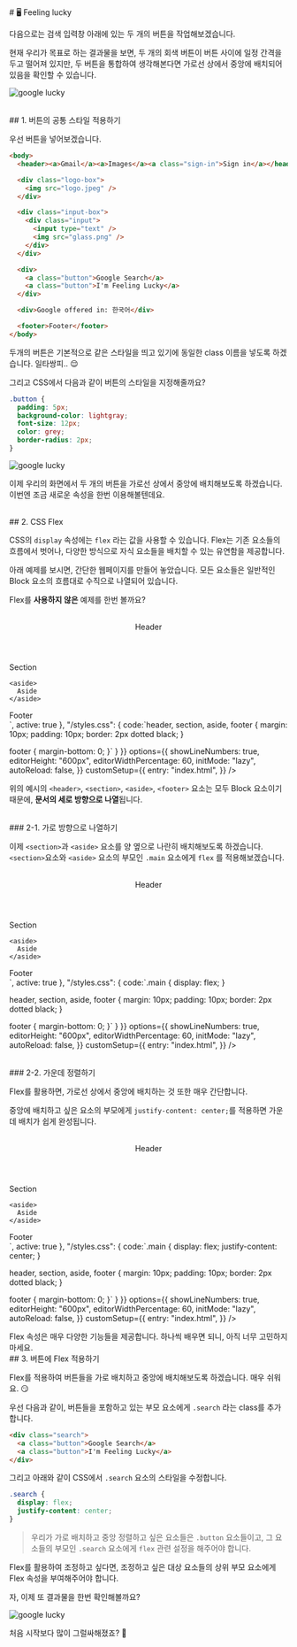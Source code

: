 
<br/>
# 🖥 Feeling lucky

다음으로는 검색 입력창 아래에 있는 두 개의 버튼을 작업해보겠습니다.

현재 우리가 목표로 하는 결과물을 보면, 두 개의 회색 버튼이 버튼 사이에 일정 간격을 두고 떨어져 있지만, 두 버튼을 통합하여 생각해본다면 가로선 상에서 중앙에 배치되어 있음을 확인할 수 있습니다.

![google lucky](/images/posts/html-intro/lucky_01.png)

<br/>
## 1. 버튼의 공통 스타일 적용하기

우선 버튼을 넣어보겠습니다.

```html copy showLineNumbers filename="index.html" {15-18}
<body>
  <header><a>Gmail</a><a>Images</a><a class="sign-in">Sign in</a></header>

  <div class="logo-box">
    <img src="logo.jpeg" />
  </div>

  <div class="input-box">
    <div class="input">
      <input type="text" />
      <img src="glass.png" />
    </div>
  </div>

  <div>
    <a class="button">Google Search</a>
    <a class="button">I'm Feeling Lucky</a>
  </div>

  <div>Google offered in: 한국어</div>

  <footer>Footer</footer>
</body>
```

두개의 버튼은 기본적으로 같은 스타일을 띄고 있기에 동일한 class 이름을 넣도록 하겠습니다. 일타쌍피.. 😌

그리고 CSS에서 다음과 같이 버튼의 스타일을 지정해줄까요?

```css filename="styles.css"
.button {
  padding: 5px;
  background-color: lightgray;
  font-size: 12px;
  color: grey;
  border-radius: 2px;
}
```

![google lucky](/images/posts/html-intro/lucky_02.png)

이제 우리의 화면에서 두 개의 버튼을 가로선 상에서 중앙에 배치해보도록 하겠습니다. 이번엔 조금 새로운 속성을 한번 이용해볼텐데요.

<br/>
## 2. CSS Flex

CSS의 `display` 속성에는 `flex` 라는 값을 사용할 수 있습니다. Flex는 기존 요소들의 흐름에서 벗어나, 다양한 방식으로 자식 요소들을 배치할 수 있는 유연함을 제공합니다.

아래 예제를 보시면, 간단한 웹페이지를 만들어 놓았습니다. 모든 요소들은 일반적인 Block 요소의 흐름대로 수직으로 나열되어 있습니다.

Flex를 **사용하지 않은** 예제를 한번 볼까요?

<br/>
<Sandpack
  template="vanilla"
  theme={nightOwl}
  files={{
    "/index.html": {
      code: `<html>
<head>
  <title>HTML & CSS</title>
  <link rel="stylesheet" href="./styles.css" />
</head>
<body>
  <header>
    Header
  </header>

  <div class="main">
    <section>
      Section
    </section>

    <aside>
      Aside
    </aside>
  </div>

  <footer>
    Footer
  </footer>
</body>
</html>`,
      active: true
    },
    "/styles.css": {
      code:`header,
section,
aside,
footer {
  margin: 10px;
  padding: 10px;
  border: 2px dotted black;
}

footer {
  margin-bottom: 0;
}`
}
}}
options={{
    showLineNumbers: true,
    editorHeight: "600px",
    editorWidthPercentage: 60,
    initMode: "lazy",
    autoReload: false,
  }}
customSetup={{
    entry: "index.html",
  }}
/>

위의 예시의 `<header>`, `<section>`, `<aside>`, `<footer>` 요소는 모두 Block 요소이기 때문에, **문서의 세로 방향으로 나열**됩니다.

<br/>
### 2-1. 가로 방향으로 나열하기

이제 `<section>`과 `<aside>` 요소를 양 옆으로 나란히 배치해보도록 하겠습니다. `<section>`요소와 `<aside>` 요소의 부모인 `.main` 요소에게 `flex` 를 적용해보겠습니다.

<br/>
<Sandpack
  template="vanilla"
  theme={nightOwl}
  files={{
    "/index.html": {
      code: `<html>
<head>
  <title>HTML & CSS</title>
  <link rel="stylesheet" href="./styles.css" />
</head>
<body>
  <header>
    Header
  </header>

  <div class="main">
    <section>
      Section
    </section>

    <aside>
      Aside
    </aside>
  </div>

  <footer>
    Footer
  </footer>
</body>
</html>`,
      active: true
    },
    "/styles.css": {
      code:`.main {
  display: flex;
}

header,
section,
aside,
footer {
  margin: 10px;
  padding: 10px;
  border: 2px dotted black;
}

footer {
  margin-bottom: 0;
}`
}
}}
options={{
    showLineNumbers: true,
    editorHeight: "600px",
    editorWidthPercentage: 60,
    initMode: "lazy",
    autoReload: false,
  }}
customSetup={{
    entry: "index.html",
  }}
/>

<br/>
### 2-2. 가운데 정렬하기

Flex를 활용하면, 가로선 상에서 중앙에 배치하는 것 또한 매우 간단합니다.

중앙에 배치하고 싶은 요소의 부모에게 `justify-content: center;`를 적용하면 가운데 배치가 쉽게 완성됩니다.

<br/>
<Sandpack
  template="vanilla"
  theme={nightOwl}
  files={{
    "/index.html": {
      code: `<html>
<head>
  <title>HTML & CSS</title>
  <link rel="stylesheet" href="./styles.css" />
</head>
<body>
  <header>
    Header
  </header>

  <div class="main">
    <section>
      Section
    </section>

    <aside>
      Aside
    </aside>
  </div>

  <footer>
    Footer
  </footer>
</body>
</html>`,
      active: true
    },
    "/styles.css": {
      code:`.main {
  display: flex;
  justify-content: center;
}

header,
section,
aside,
footer {
  margin: 10px;
  padding: 10px;
  border: 2px dotted black;
}

footer {
  margin-bottom: 0;
}`
}
}}
options={{
    showLineNumbers: true,
    editorHeight: "600px",
    editorWidthPercentage: 60,
    initMode: "lazy",
    autoReload: false,
  }}
customSetup={{
    entry: "index.html",
  }}
/>


<Callout emoji="📌">
  Flex 속성은 매우 다양한 기능들을 제공합니다. 하나씩 배우면 되니, 아직 너무 고민하지 마세요.
</Callout>

<br/>
## 3. 버튼에 Flex 적용하기

Flex를 적용하여 버튼들을 가로 배치하고 중앙에 배치해보도록 하겠습니다. 매우 쉬워요. 😏

우선 다음과 같이, 버튼들을 포함하고 있는 부모 요소에게 `.search` 라는 class를 추가합니다.

```html filename="index.html" {1}
<div class="search">
  <a class="button">Google Search</a>
  <a class="button">I'm Feeling Lucky</a>
</div>
```

그리고 아래와 같이 CSS에서 `.search` 요소의 스타일을 수정합니다.

```css
.search {
  display: flex;
  justify-content: center;
}
```

> 우리가 가로 배치하고 중앙 정렬하고 싶은 요소들은 `.button` 요소들이고, 그 요소들의 부모인 `.search` 요소에게 `flex` 관련 설정을 해주어야 합니다.

<Callout type="info" emoji="📌">
  Flex를 활용하여 조정하고 싶다면, 조정하고 싶은 대상 요소들의 상위 부모 요소에게 Flex 속성을 부여해주어야 합니다.
</Callout>

자, 이제 또 결과물을 한번 확인해볼까요?

![google lucky](/images/posts/html-intro/lucky_03.png)

처음 시작보다 많이 그럴싸해졌죠? 💫

<br/>
<br/>
<br/>
<Giscus
  repo="crwdu/lms-contents-js101"
  repoId="R_kgDOL2ikqQ"
  category="Q&A"
  categoryId="DIC_kwDOL2ikqc4CgSAu"
  mapping="pathname"
  reactionsEnabled="1"
  strict="1"
  emitMetadata="0"
  inputPosition="top"
  theme="preferred_color_scheme"
  lang="ko"
  loading="lazy"
/>
